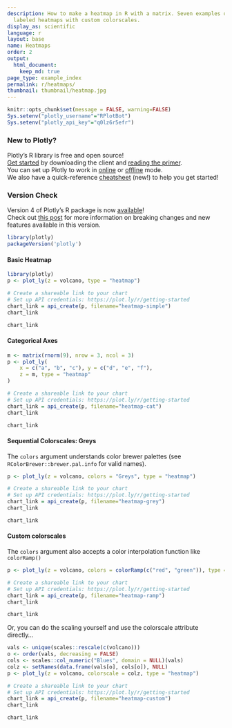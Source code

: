 ```yaml
---
description: How to make a heatmap in R with a matrix. Seven examples of colored and
  labeled heatmaps with custom colorscales.
display_as: scientific
language: r
layout: base
name: Heatmaps
order: 2
output:
  html_document:
    keep_md: true
page_type: example_index
permalink: r/heatmaps/
thumbnail: thumbnail/heatmap.jpg
---
```


```r
knitr::opts_chunk$set(message = FALSE, warning=FALSE)
Sys.setenv("plotly_username"="RPlotBot")
Sys.setenv("plotly_api_key"="q0lz6r5efr")
```
### New to Plotly?

Plotly's R library is free and open source!<br>
[Get started](https://plot.ly/r/getting-started/) by downloading the client and [reading the primer](https://plot.ly/r/getting-started/).<br>
You can set up Plotly to work in [online](https://plot.ly/r/getting-started/#hosting-graphs-in-your-online-plotly-account) or [offline](https://plot.ly/r/offline/) mode.<br>
We also have a quick-reference [cheatsheet](https://images.plot.ly/plotly-documentation/images/r_cheat_sheet.pdf) (new!) to help you get started!

### Version Check

Version 4 of Plotly's R package is now [available](https://plot.ly/r/getting-started/#installation)!<br>
Check out [this post](http://moderndata.plot.ly/upgrading-to-plotly-4-0-and-above/) for more information on breaking changes and new features available in this version.
```r
library(plotly)
packageVersion('plotly')
```

#### Basic Heatmap

```r
library(plotly)
p <- plot_ly(z = volcano, type = "heatmap")

# Create a shareable link to your chart
# Set up API credentials: https://plot.ly/r/getting-started
chart_link = api_create(p, filename="heatmap-simple")
chart_link
```

```r
chart_link
```


#### Categorical Axes

```r
m <- matrix(rnorm(9), nrow = 3, ncol = 3)
p <- plot_ly(
	x = c("a", "b", "c"), y = c("d", "e", "f"),
	z = m, type = "heatmap"
)

# Create a shareable link to your chart
# Set up API credentials: https://plot.ly/r/getting-started
chart_link = api_create(p, filename="heatmap-cat")
chart_link
```

```r
chart_link
```

#### Sequential Colorscales: Greys

The `colors` argument understands color brewer palettes (see `RColorBrewer::brewer.pal.info` for valid names).

```r
p <- plot_ly(z = volcano, colors = "Greys", type = "heatmap")

# Create a shareable link to your chart
# Set up API credentials: https://plot.ly/r/getting-started
chart_link = api_create(p, filename="heatmap-grey")
chart_link
```

```r
chart_link
```

#### Custom colorscales

The `colors` argument also accepts a color interpolation function like `colorRamp()`

```r
p <- plot_ly(z = volcano, colors = colorRamp(c("red", "green")), type = "heatmap")

# Create a shareable link to your chart
# Set up API credentials: https://plot.ly/r/getting-started
chart_link = api_create(p, filename="heatmap-ramp")
chart_link
```

```r
chart_link
```

Or, you can do the scaling yourself and use the colorscale attribute directly...

```r
vals <- unique(scales::rescale(c(volcano)))
o <- order(vals, decreasing = FALSE)
cols <- scales::col_numeric("Blues", domain = NULL)(vals)
colz <- setNames(data.frame(vals[o], cols[o]), NULL)
p <- plot_ly(z = volcano, colorscale = colz, type = "heatmap")

# Create a shareable link to your chart
# Set up API credentials: https://plot.ly/r/getting-started
chart_link = api_create(p, filename="heatmap-custom")
chart_link
```

```r
chart_link
```